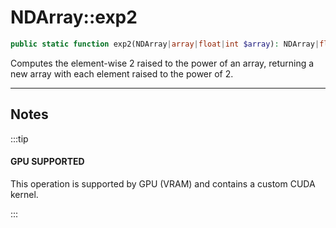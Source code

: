
# NDArray::exp2

```php
public static function exp2(NDArray|array|float|int $array): NDArray|float|int;
```
Computes the element-wise 2 raised to the power of an array,
returning a new array with each element raised to the power of 2.

---

## Notes

:::tip

#### GPU SUPPORTED
This operation is supported by GPU (VRAM) and contains a custom CUDA kernel.

:::
